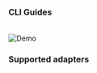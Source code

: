 ### CLI Guides

<CardGroup cols={2}>
  <Card
    title="Generate a report"
    icon="browsers"
    iconType="solid"
    href="/oss/guides/generate-report-ui"
  ></Card>
  <Card
    title="Send alerts"
    icon="bell-exclamation"
    href="/oss/guides/alerts/elementary-alerts"
  ></Card>
  <Card
    title="Share the report"
    icon="share-all"
    iconType="solid"
    href="/oss/guides/share-report-ui"
  ></Card>
  <Card
    title="Deploy in production"
    icon="gear"
    iconType="solid"
    href="/oss/deployment-and-configuration/elementary-in-production"
  ></Card>
</CardGroup>

<br />

<Frame>
  <img
    src="https://raw.githubusercontent.com/elementary-data/elementary/master/static/report_ui.gif"
    alt="Demo"
  />
</Frame>

### Supported adapters

<Snippet file="oss/adapters-cards.mdx" />
